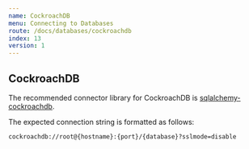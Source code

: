 ```yaml
---
name: CockroachDB
menu: Connecting to Databases
route: /docs/databases/cockroachdb
index: 13
version: 1
---
```


## CockroachDB

The recommended connector library for CockroachDB is
[sqlalchemy-cockroachdb](https://github.com/cockroachdb/sqlalchemy-cockroachdb).

The expected connection string is formatted as follows:

```
cockroachdb://root@{hostname}:{port}/{database}?sslmode=disable
```

